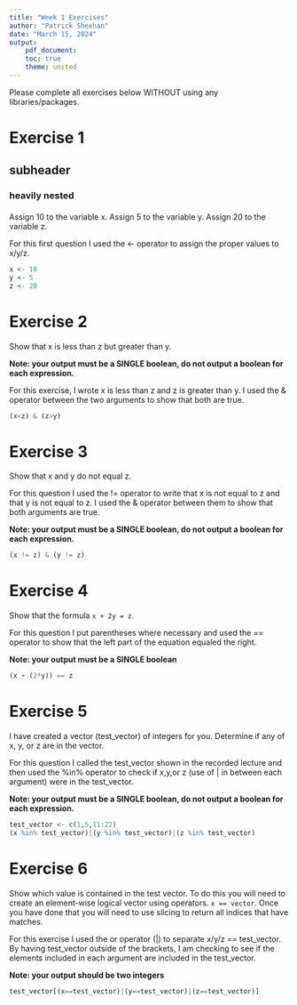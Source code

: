 ```yaml
---
title: "Week 1 Exercises"
author: "Patrick Sheehan"
date: "March 15, 2024"
output: 
    pdf_document:
    toc: true
    theme: united
---
```


Please complete all exercises below WITHOUT using any libraries/packages.

# Exercise 1
## subheader
### heavily nested
#### 
Assign 10 to the variable x. Assign 5 to the variable y. Assign 20 to the variable z.

For this first question I used the <- operator to assign the proper values to x/y/z.

```r
x <- 10
y <- 5
z <- 20

```


# Exercise 2
Show that x is less than z but greater than y.

**Note: your output must be a SINGLE boolean, do not output a boolean for each expression.**

For this exercise, I wrote x is less than z and z is greater than y. I used the & operator between the two arguments to show that both are true. 

```r
(x<z) & (z>y)
```

# Exercise 3
Show that x and y do not equal z. 

For this question I used the != operator to write that x is not equal to z and that y is not equal to z. I used the & operator between them to show that both arguments are true. 

**Note: your output must be a SINGLE boolean, do not output a boolean for each expression.**

```r
(x != z) & (y != z)
```


# Exercise 4
Show that the formula `x + 2y = z`. 

For this question I put parentheses where necessary and used the == operator to show that the left part of the equation equaled the right.

**Note: your output must be a SINGLE boolean**

```r
(x + (2*y)) == z
```

# Exercise 5
I have created a vector (test_vector) of integers for you. Determine if any of x, y, or z are in the vector. 

For this question I called the test_vector shown in the recorded lecture and then used the %in% operator to check if x,y,or z (use of | in between each argument) were in the test_vector.

**Note: your output must be a SINGLE boolean, do not output a boolean for each expression.**


```r
test_vector <- c(1,5,11:22)
(x %in% test_vector)|(y %in% test_vector)|(z %in% test_vector)

```

# Exercise 6
Show which value is contained in the test vector. To do this you will need to create an element-wise logical vector using operators. `x == vector`. Once you have done that you will need to use slicing to return all indices that have matches.

For this exercise I used the or operator (|) to separate x/y/z == test_vector. By having test_vector outside of the brackets, I am checking to see if the elements included in each argument are included in the test_vector.

**Note: your output should be two integers**

```r
test_vector[(x==test_vector)|(y==test_vector)|(z==test_vector)]


```


